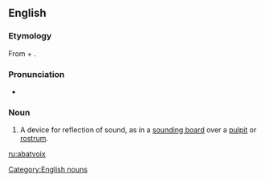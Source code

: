==English==
{{rfd|see [[abat-voix]]}}
===Etymology===
From {{etyl|fr}} {{term|abattre||to beat down|lang=fr}} + {{term|voix||voice|lang=fr}}.

===Pronunciation===
* {{a|US}} {{IPA|/ɑ.ˌbɑv.wɑ/}}

===Noun===
{{en-noun|abatvoixes}}

# A device for reflection of sound, as in a [[sounding board]] over a [[pulpit]] or [[rostrum]].

[[Category:English nouns]]

[[ru:abatvoix]]